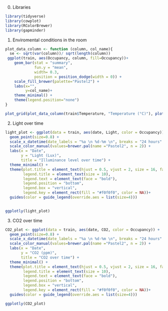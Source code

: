 0. Libraries 

```r
library(tidyverse)
library(cowplot)
library(RColorBrewer)
library(gapminder)
```

1. Enviromental conditions in the room

```r
plot_data_column <- function (column, col_name){
  se <- sqrt(var(column))/ sqrt(length(column))
 ggplot(train, aes(Occupancy, column, fill=Occupancy))+
    geom_bar(stat = "summary", 
             fun.y = "mean",
             width= 0.3,
             position = position_dodge(width = 0)) + 
    scale_fill_brewer(palette="Pastel2") +
    labs(x="",
         y=col_name)+
    theme_minimal() +
    theme(legend.position="none")
}

plot_grid(plot_data_column(train$Temperature, "Temperature (°C)"), plot_data_column(train$Humidity, "Humidity (%)"), plot_data_column(train$Light, "Light (Lux)"), plot_data_column(train$CO2, "CO2 (ppm)"), nrow = 2)
```

2. Light over time

```r
light_plot <- ggplot(data = train, aes(date, Light, color = Occupancy)) + 
  geom_point(size=0.8) +
  scale_x_datetime(date_labels = "%a \n %d-%m \n", breaks = "24 hours" ) +
  scale_color_manual(values=brewer.pal(name ="Pastel2", n = 2)) + 
  labs(x = "Date", 
       y = "Light (Lux)",
       title = "Illuminance level over time") +
  theme_minimal() + 
  theme(plot.title = element_text(hjust = 0.5, vjust = 2, size = 16, face = "italic"),
        legend.title = element_text(size = 10),
        legend.text = element_text(face = "bold"),
        legend.position = "bottom",
        legend.box = "vertical",
        legend.key = element_rect(fill = "#f0f0f0", color = NA))+
  guides(color = guide_legend(override.aes = list(size=4)))

  
ggplotly(light_plot)
```
3. CO2 over time

```r
CO2_plot <- ggplot(data = train, aes(date, CO2, color = Occupancy)) + 
  geom_point(size=0.8) +
  scale_x_datetime(date_labels = "%a \n %d-%m \n", breaks = "24 hours" ) +
  scale_color_manual(values=brewer.pal(name ="Pastel2", n = 2)) + 
  labs(x = "Date", 
       y = "CO2 (ppm)",
       title = "CO2 over time") +
  theme_minimal() + 
  theme(plot.title = element_text(hjust = 0.5, vjust = 2, size = 16, face = "italic"),
        legend.title = element_text(size = 10),
        legend.text = element_text(face = "bold"),
        legend.position = "bottom",
        legend.box = "vertical",
        legend.key = element_rect(fill = "#f0f0f0", color = NA))+
  guides(color = guide_legend(override.aes = list(size=4)))

ggplotly(CO2_plot)
```
